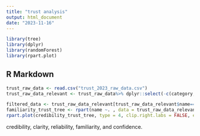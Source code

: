 ```yaml
---
title: "trust analysis"
output: html_document
date: "2023-11-16"
---
```


```r
library(tree)
library(dplyr)
library(randomForest)
library(rpart.plot)
```

## R Markdown
```r
trust_raw_data <- read.csv("trust_2023_raw_data.csv")
trust_raw_data_relevant <- trust_raw_data%>% dplyr::select(-c(category, sex, age, subfolder))
```


```r
filtered_data <- trust_raw_data_relevant[trust_raw_data_relevant$name== "I am familiar with the topic or data this visualization presents.", ]
familiarity_trust_tree <- rpart(name ~. , data = trust_raw_data_relevant, method="class")
rpart.plot(credibility_trust_tree, type = 4, clip.right.labs = FALSE, extra=102)

```


credibility, clarity, reliability, familiarity, and confidence.


